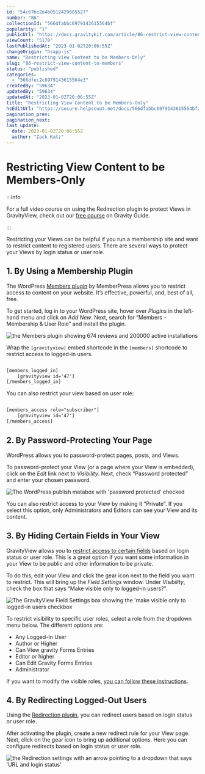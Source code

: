 ```yaml
---
id: "54c67bc2e4b0512429885527"
number: "86"
collectionId: "566dfabbc6979143615564bf"
popularity: "1"
publicUrl: "https://docs.gravitykit.com/article/86-restrict-view-content-to-members"
viewCount: "5178"
lastPublishedAt: "2023-01-02T20:06:55Z"
changeOrigin: "hsapp-js"
name: "Restricting View Content to be Members-Only"
slug: "86-restrict-view-content-to-members"
status: "published"
categories: 
  - "566dfec2c6979143615564e3"
createdBy: "59634"
updatedBy: "59634"
updatedAt: "2023-01-02T20:06:55Z"
title: "Restricting View Content to be Members-Only"
hsEditUrl: "https://secure.helpscout.net/docs/566dfabbc6979143615564bf/article/54c67bc2e4b0512429885527"
pagination_prev: 
pagination_next: 
last_update:
  date: 2023-01-02T20:06:55Z
  author: "Zack Katz"
---
```


# Restricting View Content to be Members-Only


:::info

For a full video course on using the Redirection plugin to protect Views in GravityView, check out our [free course](https://gravity.guide/course/protect-a-view-by-login-status-or-user-role/) on Gravity Guide.

:::



Restricting your Views can be helpful if you run a membership site and want to restrict content to registered users. There are several ways to protect your Views by login status or user role.

## 1. By Using a Membership Plugin

The WordPress [Members plugin](https://wordpress.org/plugins/members/) by MemberPress allows you to restrict access to content on your website. It’s effective, powerful, and, best of all, free.

To get started, log in to your WordPress site, hover over *Plugins* in the left-hand menu and click on *Add New*. Next, search for “Members - Membership &amp; User Role” and install the plugin.

![the Members plugin showing 674 reviews and 200000 active installations](https://s3.amazonaws.com/helpscout.net/docs/assets/54c58489e4b051242988532c/images/60d1b8fe61c60c534bd68289/file-qq3vWxaAgx.png)

Wrap the `[gravityview]` embed shortcode in the `[members]` shortcode to restrict access to logged-in users.

```html

[members_logged_in]
	[gravityview id='47']
[/members_logged_in]
```

You can also restrict your view based on user role:

```html

[members_access role="subscriber"] 
	[gravityview id='47'] 
[/members_access]
```

## 2. By Password-Protecting Your Page

WordPress allows you to password-protect pages, posts, and Views.

To password-protect your View (or a page where your View is embedded), click on the *Edit* link next to *Visibility*. Next, check “Password protected” and enter your chosen password.

![The WordPress publish metabox with 'password protected' checked](https://s3.amazonaws.com/helpscout.net/docs/assets/54c58489e4b051242988532c/images/60d1baa59e87cb3d01245f04/file-jI4vzONzTj.png)

You can also restrict access to your View by making it “Private”. If you select this option, only Administrators and Editors can see your View and its content.

##  3. By Hiding Certain Fields in Your View

GravityView allows you to [restrict access to certain fields](https://docs.gravitykit.com/article/753-field-conditional-logic) based on login status or user role. This is a great option if you want some information in your View to be public and other information to be private.

To do this, edit your View and click the gear icon next to the field you want to restrict. This will bring up the *Field Settings* window. Under *Visibility*, check the box that says “Make visible only to logged-in users?”.

![The GravityView Field Settings box showing the 'make visible only to logged-in users checkbox](https://s3.amazonaws.com/helpscout.net/docs/assets/54c58489e4b051242988532c/images/60d1bc0a9e87cb3d01245f0c/file-tWOxqjH3sw.png)

To restrict visibility to specific user roles, select a role from the dropdown menu below. The different options are:

- Any Logged-In User
- Author or Higher
- Can View gravity Forms Entries
- Editor or higher
- Can Edit Gravity Forms Entries
- Administrator

If you want to modify the visible roles, [you can follow these instructions](https://docs.gravitykit.com/article/96-modifying-capabilities-shown-in-the-field-only-visible-to-dropdown).

## 4. By Redirecting Logged-Out Users

Using the [Redirection plugin](https://wordpress.org/plugins/redirection/), you can redirect users based on login status or user role.

After activating the plugin, create a new redirect rule for your View page. Next, click on the gear icon to bring up additional options. Here you can configure redirects based on login status or user role.

![the Redirection settings with an arrow pointing to a dropdown that says 'URL and login status'](https://s3.amazonaws.com/helpscout.net/docs/assets/54c58489e4b051242988532c/images/60d1bed361c60c534bd682b0/file-QV1zIRWM8p.png)